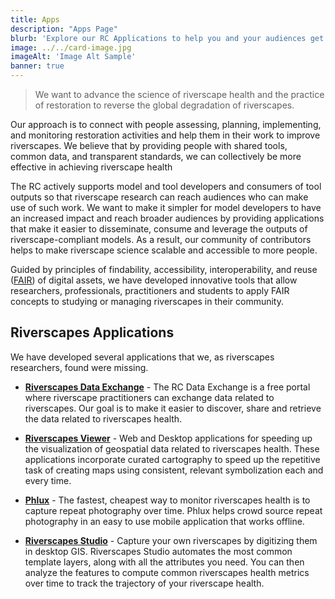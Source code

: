 ```yaml
---
title: Apps
description: "Apps Page"
blurb: 'Explore our RC Applications to help you and your audiences get engaged and learn more about your riverscapes.'
image: ../../card-image.jpg
imageAlt: 'Image Alt Sample'
banner: true
---
```


> We want to advance the science of riverscape health and the practice of restoration to reverse the global degradation of riverscapes.
 
Our approach is to connect with people assessing, planning, implementing, and monitoring restoration activities and help them in their work to improve riverscapes. We believe that by providing people with shared tools, common data, and transparent standards, we can collectively be more effective in achieving riverscape health 
 
The RC actively supports model and tool developers and consumers of tool outputs so that riverscape research can reach audiences who can make use of such work. We want to make it simpler for model developers to have an increased impact and reach broader audiences by providing applications that make it easier to disseminate, consume and leverage the outputs of riverscape-compliant models. As a result, our community of contributors helps to make riverscape science scalable and accessible to more people. 
 
Guided by principles of findability, accessibility, interoperability, and reuse ([FAIR](https://www.go-fair.org/fair-principles/)) of digital assets, we have developed innovative tools that allow researchers, professionals, practitioners and students to apply FAIR concepts to studying or managing riverscapes in their community.

## Riverscapes Applications
We have developed several applications that we, as riverscapes researchers, found were missing. 

- [**Riverscapes Data Exchange**](https://data.riverscapes.net) - The RC Data Exchange is a free portal where riverscape practitioners can exchange data related to riverscapes. Our goal is to make it easier to discover, share and retrieve the data related to riverscapes health.

- [**Riverscapes Viewer**](https://viewer.riverscapes.net) - Web and Desktop applications for speeding up the visualization of geospatial data related to riverscapes health. These applications incorporate curated cartography to speed up the repetitive task of creating maps using consistent, relevant symbolization each and every time.

- [**Phlux**](https://phlux.riverscapes.net) - The fastest, cheapest way to monitor riverscapes health is to capture repeat photography over time. Phlux helps crowd source repeat photography in an easy to use mobile application that works offline.

- [**Riverscapes Studio**](https://studio.riverscapes.net) - Capture your own riverscapes by digitizing them in desktop GIS. Riverscapes Studio automates the most common template layers, along with all the attributes you need. You can then analyze the features to compute common riverscapes health metrics over time to track the trajectory of your riverscape health.

 
